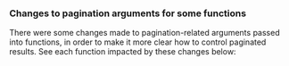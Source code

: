 ### Changes to pagination arguments for some functions

There were some changes made to pagination-related arguments passed into functions, in order to make it more clear how to control paginated results. See each function impacted by these changes below:
